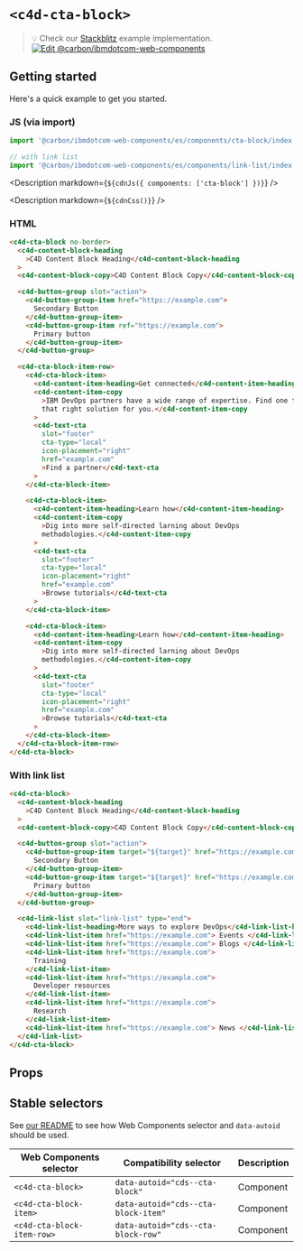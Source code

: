 
# `<c4d-cta-block>`

> 💡 Check our
> [Stackblitz](https://stackblitz.com/github/carbon-design-system/carbon-for-ibm-dotcom/tree/main/packages/web-components/examples/stackblitz/components/cta-block)
> example implementation.
> [![Edit @carbon/ibmdotcom-web-components](https://codesandbox.io/static/img/play-codesandbox.svg)](https://stackblitz.com/github/carbon-design-system/carbon-for-ibm-dotcom/tree/main/packages/web-components/examples/codesandbox/components/cta-block)

## Getting started

Here's a quick example to get you started.

### JS (via import)

```javascript
import '@carbon/ibmdotcom-web-components/es/components/cta-block/index.js';

// with link list
import '@carbon/ibmdotcom-web-components/es/components/link-list/index.js';
```

<Description markdown={`${cdnJs({ components: ['cta-block'] })}`} />

<Description markdown={`${cdnCss()}`} />

### HTML

```html
<c4d-cta-block no-border>
  <c4d-content-block-heading
    >C4D Content Block Heading</c4d-content-block-heading
  >
  <c4d-content-block-copy>C4D Content Block Copy</c4d-content-block-copy>

  <c4d-button-group slot="action">
    <c4d-button-group-item href="https://example.com">
      Secondary Button
    </c4d-button-group-item>
    <c4d-button-group-item ref="https://example.com">
      Primary button
    </c4d-button-group-item>
  </c4d-button-group>

  <c4d-cta-block-item-row>
    <c4d-cta-block-item>
      <c4d-content-item-heading>Get connected</c4d-content-item-heading>
      <c4d-content-item-copy
        >IBM DevOps partners have a wide range of expertise. Find one to build
        that right solution for you.</c4d-content-item-copy
      >
      <c4d-text-cta
        slot="footer"
        cta-type="local"
        icon-placement="right"
        href="example.com"
        >Find a partner</c4d-text-cta
      >
    </c4d-cta-block-item>

    <c4d-cta-block-item>
      <c4d-content-item-heading>Learn how</c4d-content-item-heading>
      <c4d-content-item-copy
        >Dig into more self-directed larning about DevOps
        methodologies.</c4d-content-item-copy
      >
      <c4d-text-cta
        slot="footer"
        cta-type="local"
        icon-placement="right"
        href="example.com"
        >Browse tutorials</c4d-text-cta
      >
    </c4d-cta-block-item>

    <c4d-cta-block-item>
      <c4d-content-item-heading>Learn how</c4d-content-item-heading>
      <c4d-content-item-copy
        >Dig into more self-directed larning about DevOps
        methodologies.</c4d-content-item-copy
      >
      <c4d-text-cta
        slot="footer"
        cta-type="local"
        icon-placement="right"
        href="example.com"
        >Browse tutorials</c4d-text-cta
      >
    </c4d-cta-block-item>
  </c4d-cta-block-item-row>
</c4d-cta-block>
```

### With link list

```html
<c4d-cta-block>
  <c4d-content-block-heading
    >C4D Content Block Heading</c4d-content-block-heading
  >
  <c4d-content-block-copy>C4D Content Block Copy</c4d-content-block-copy>

  <c4d-button-group slot="action">
    <c4d-button-group-item target="${target}" href="https://example.com">
      Secondary Button
    </c4d-button-group-item>
    <c4d-button-group-item target="${target}" href="https://example.com">
      Primary button
    </c4d-button-group-item>
  </c4d-button-group>

  <c4d-link-list slot="link-list" type="end">
    <c4d-link-list-heading>More ways to explore DevOps</c4d-link-list-heading>
    <c4d-link-list-item href="https://example.com"> Events </c4d-link-list-item>
    <c4d-link-list-item href="https://example.com"> Blogs </c4d-link-list-item>
    <c4d-link-list-item href="https://example.com">
      Training
    </c4d-link-list-item>
    <c4d-link-list-item href="https://example.com">
      Developer resources
    </c4d-link-list-item>
    <c4d-link-list-item href="https://example.com">
      Research
    </c4d-link-list-item>
    <c4d-link-list-item href="https://example.com"> News </c4d-link-list-item>
  </c4d-link-list>
</c4d-cta-block>
```

## Props

<Props of="cds-cta-block" />
<Description markdown={markdownContents} />

## Stable selectors

See
[our README](https://github.com/carbon-design-system/carbon-for-ibm-dotcom/tree/main/packages/web-components#stable-selectors-for-analytics-and-integratione2e-testing-in-web-components)
to see how Web Components selector and `data-autoid` should be used.

| Web Components selector    | Compatibility selector              | Description |
| -------------------------- | ----------------------------------- | ----------- |
| `<c4d-cta-block>`          | `data-autoid="cds--cta-block"`      | Component   |
| `<c4d-cta-block-item>`     | `data-autoid="cds--cta-block-item"` | Component   |
| `<c4d-cta-block-item-row>` | `data-autoid="cds--cta-block-row"`  | Component   |

<Description markdown={contributing} />
